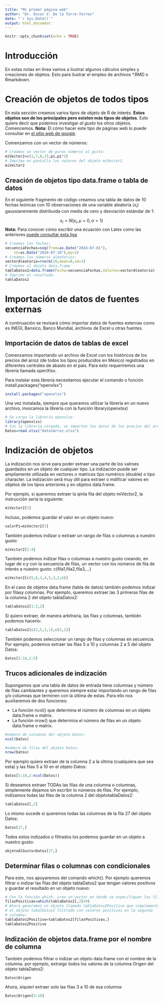 ```yaml
---
title: "Mi primer página web"
author: "Dr. Oscar V. De la Torre-Torres"
date: "`r Sys.Date()`"
output: html_document
---
```


```r
knitr::opts_chunk$set(echo = TRUE)
```

# Introducción

En estas notas en línea vamos a ilustrar algunos cálculos simples y creaciones de objetos. Esto para ilustrar el empleo de archivos *.RMD o Rmarkdown.

# Creación de objetos de todos tipos

En esta sección creamos varios tipos de objeto de R de interés. **Estos objetos son de los principales pero existen más tipos de objetos**. Esto quiere decir que podemos investigar *al gusto* los otros objetos. Comencemos. **Nota:** El cómo hacer este tipo de páginas web lo puede consultar en [el sitio web de google](www.google.com).

Comenzamos con un vector de números:

```r
# Creamos un vector de puros números al gusto:
miVector2=c(1,7,6,15,pi,pi*2)
# Imprimo en pantalla los valores del objeto miVector2
miVector2
```

## Creación de objetos tipo data.frame o tabla de datos

En el siguiente fragmento de código creamos una tabla de datos de 10 fechas teóricas con 10 observaciones de una variable aleatoria ($x_i$) gaussianemente distribuida con media de cero y desviación estándar de 1:

$$x_i=N(x_i,\mu=0,\sigma=1)$$
**Nota:** Para conocer cómo escribir una ecuación con Latex como las anteriores [puede consultar esta liga](https://en.wikibooks.org/wiki/LaTeX/Mathematics)

```r
# Creamos las fechas:
secuenciaFechas=seq(from=as.Date("2024-07-01"),
    to=as.Date("2024-07-10"),by=1)
# Creamos los números aleatorios:
vectorAleatorio=rnorm(10,mean=0,sd=1)
# Creamos el objeto data.frame
tablaDatos2=data.frame(Fecha=secuenciaFechas,Valores=vectorAleatorio)
# Imprimo el resultado:
tablaDatos2
```
# Importación de datos de fuentes externas

A continuación se revisará cómo importar datos de fuentes externas como es INEGI, Banxico, Banco Mundial, archivox de Excel u otras fuentes.

## Importación de datos de tablas de excel

Comenzamos importando un archivo de Excel con los históricos de los precios del arroz (de todos los tipos producidos en México) registrados en diferentes centrales de abasto en el país. Para esto requeriremos una librería llamada openXlsx.

Para instalar esta librería necesitamos ejecutar el comando o función install.packages("openxlsx")

```r
install.packages("openxlsx")
```

Una vez instalada, siempre que queramos utilizar la librería en un nuevo archivo, invocamos la librería con la función library(openxlsx)

```r
# Se carga la librería openxlsx:
library(openxlsx)
# Con la librería cargada, se importan los datos de los precios del arroz:
Datos=read.xlsx("datosArroz.xlsx")
```

# Indización de objetos

La indización nos sirve para poder extraer una parte de los valroes guardados en un objeto de cualquier tipo. La indización puede ser ampliamente utilizada en vectores o matrices tipo numérico (double) o tipo character. La indización será muy útil para extraer o mdificar valores en objetos de los tipos anteriores y en objetos data.frame.

Por ejemplo, si queremos extraer la qinta fila del objeto miVector2, la instrucción sería la siguiente:

```r
miVector2[5]
```

Incluso, podemos guardar el valor en un objeto nuevo:

```r
valorPi=miVector2[5]
```

También podemos indizar o extraer un rango de filas o columnas a nuestro gusto:

```r
miVector2[2:4]
```

También podemos indizar filas o columnas a nuestro gusto creando, en lugar de x:y con la secuencia de filas, un vector con los números de fila de interés a nuestro gusto: c(fila1,fila2,fila3,...)

```r
miVector2[c(5,6,1,4,5,3,2,6)]
```

En el caso de objetos data.frame (tabla de datos) también podemos indizar por filasy columnas. Por ejemplo, queremos extraer las 3 primeras filas de la columna 2 del objeto tablaDatos2:

```r
tablaDatos2[1:3,2]
```

Si quiero extraer, de manera arbitraria, las filas y columnas, también podemos hacerlo:

```r
tablaDatos2[c(2,5,3,1),c(2,1)]
```

También podemos seleccionar un rango de filas y columnas en secuencia. Por ejemplo, podemos extraer las filas 5 a 10 y columnas 2 a 5 del objeto Datos:

```r
Datos[5:10,2:5]
```

## Trucos adicionales de indización

Supongamos que una tabla de datos de entrada tiene columnas y número de filas cambiantes y queremos siempre estar importando un rango de filas y/o columnas que terminen con la última de estas. Para ello nos auxiliaremos de dos funciones:

- La función ncol() que determina el número de columnas en un objeto data.frame o matrix.
- La función nrow() que determina el número de filas en un objeto data.frame o matrix.

```r
#número de columnas del objeto Datos:
ncol(Datos)
```

```r
#número de filas del objeto Datos:
nrow(Datos)
```
Por ejemplo quiero extraer de la columna 2 a la última (cualquiera que sea esta) y las filas 5 a 10 en el objeto Datos:

```r
Datos[5:10,2:ncol(Datos)]
```

Si deseamos extraer TODAs las filas de una columna o columnas, simplemente dejamos sin escribir lo números de filas. Por ejemplo, indizamos todas las filas de la columna 2 del objetotablaDatos2:

```r
tablaDatos2[,2]
```

Lo mismo sucede si queremos todas las columnas de la fila 27 del objeto Datos:

```r
Datos[27,]
```
Todos estos indizados o filtrados los podemos guardar en un objeto a nuestro gusto:

```r
objetoAlGusto=Datos[27,]
```

## Determinar filas o columnas con condicionales

Para esto, nos apoyaremos del comando which(). Por ejemplo queremos filtrar o indizar las filas del objeto tablaDatos2 que tengan valores positivos y guardar el resultado en un objeto nuevo:

```r
# Con la función which, creo un vector en donde se especifiquen las filas con datos positivos en la columna 2 de tablaDatos2:
filasPositivas=which(tablaDatos2[,2]>0)
# Ahora generamos un objeto llamado tablaDatos2Positivo que simplemente es 
# el objeto tabalDatos2 filtrado con valores positivos en la segunda
# columna:
tablaDatos2Positivo=tablaDatos2[filasPositivas,]
tablaDatos2Positivo
```

## Indización de objetos data.frame por el nombre de columna

También podemos filtrar o indizar un objeto data.frame con el nombre de la columna. por ejemplo, extraigo todos los valores de la columna Origen del objeto tablaDatos2:

```r
Datos$Origen
```

Ahora, siquieri extraer solo las filas 3 a 10 de esa columna:

```r
Datos$Origen[3:10]
```
